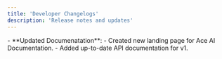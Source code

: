 ```yaml
---
title: 'Developer Changelogs'
description: 'Release notes and updates'
---
```


<Update label="Saturday, December 28, 2024" description="v1.0.0">
- **Updated Documenatation**:
  - Created new landing page for Ace AI Documentation.
  - Added up-to-date API documentation for v1.
</Update>